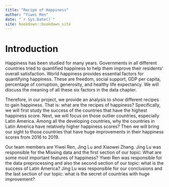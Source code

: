 ```yaml
--- 
title: "Recipe of Happiness"
author: "Yiwei Ren"
date: "`r Sys.Date()`"
site: bookdown::bookdown_site
---
```


# Introduction
Happiness has been studied for many years. Governments in all different countries tried to quantified happiness to help them improve their residents' overall satisfaction. World happiness provides essential factors for quantifying happiness. These are freedom, social support, GDP per capita, percentage of corruption, generosity, and healthy life expectancy. We will discuss the meaning of all these six factors in the data chapter. 

Therefore, in our project, we provide an analysis to show different recipes to gain happiness. That is: what are the recipes of happiness? Specifically, we will first study the success of the countries that have the highest happiness score. Next, we will focus on those outlier countries, especially Latin America. Among all the developing countries, why the countries in Latin America have relatively higher happiness scores? Then we will bring our sight to those countries that have huge improvements in their happiness scores from 2016 to 2019. 

Our team members are Yiwei Ren, Jing Lu and Xiaowei Zhang. Jing Lu was responsible for the Missing data and the first section of our topic: What are some most important features of happiness? Yiwei Ren was responsible for the data preprocessing and also the second section of our topic: what is the success of Latin America? Jing Lu was responsible for our conclusions and the last section of our topic: what is the secret of countries with huge improvement?

